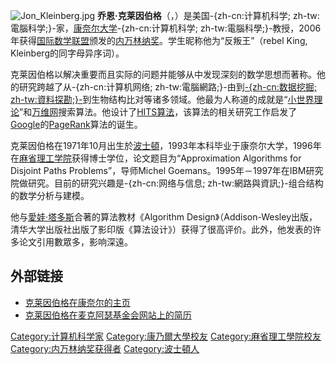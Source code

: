 {{expand english|time=2018-02-13T03:09:52+00:00}}
{{blpunsourced|time=2018-02-13T03:09:52+00:00}}
[[File:Jon_Kleinberg.jpg|thumb]]
'''乔恩·克莱因伯格'''（{{lang-en|'''Jon Kleinberg'''}}，{{bd|1971年|10月|||Kleinberg}}）是美国-{zh-cn:计算机科学; zh-tw:電腦科学;}-家，[[康奈尔大学|康奈尔大学]]-{zh-cn:计算机科学; zh-tw:電腦科學;}-教授，2006年获得[[国际数学联盟|国际数学联盟]]颁发的[[内万林纳奖|内万林纳奖]]。学生昵称他为“反叛王”（rebel King, Kleinberg的同字母异序词）。

克莱因伯格以解决重要而且实际的问题并能够从中发现深刻的数学思想而著称。他的研究跨越了从-{zh-cn:计算机网络; zh-tw:電腦網路;}-由到[[数据挖掘|-{zh-cn:数据挖掘; zh-tw:資料探勘;}-]]到生物结构比对等诸多领域。他最为人称道的成就是“[[小世界理论|小世界理论]]”和[[万维网|万维网]]搜索算法。他设计了[[HITS算法|HITS算法]]，该算法的相关研究工作启发了[[Google|Google]]的[[PageRank|PageRank]]算法的诞生。

克莱因伯格在1971年10月出生於[[波士頓|波士頓]]，1993年本科毕业于康奈尔大学，1996年在[[麻省理工学院|麻省理工学院]]获得博士学位，论文题目为“Approximation Algorithms for Disjoint Paths Problems”，导师Michel Goemans。1995年－1997年在IBM研究院做研究。目前的研究兴趣是-{zh-cn:网络与信息; zh-tw:網路與資訊;}-组合结构的数学分析与建模。

他与[[愛娃·塔多斯|愛娃·塔多斯]]合著的算法教材《Algorithm Design》（Addison-Wesley出版，清华大学出版社出版了影印版《算法设计》）获得了很高评价。此外，他发表的许多论文引用數眾多，影响深遠。

==外部链接==
*[http://www.cs.cornell.edu/home/kleinber/ 克莱因伯格在康奈尔的主页] {{Wayback|url=http://www.cs.cornell.edu/home/kleinber/ |date=20210215175329 }}
*[https://web.archive.org/web/20051001064359/http://www.macfound.org/programs/fel/fellows/kleinberg_jon.htm 克莱因伯格在麦克阿瑟基金会网站上的简历]

{{内万林纳奖获得者}}
{{Authority control}}
{{DEFAULTSORT: Kleinberg, Jon}}
[[Category:计算机科学家|Category:计算机科学家]]
[[Category:康乃爾大學校友|Category:康乃爾大學校友]]
[[Category:麻省理工學院校友|Category:麻省理工學院校友]]
[[Category:内万林纳奖获得者|Category:内万林纳奖获得者]]
[[Category:波士頓人|Category:波士頓人]]